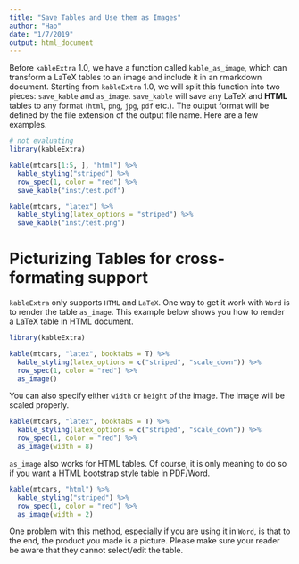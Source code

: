 ```yaml
---
title: "Save Tables and Use them as Images"
author: "Hao"
date: "1/7/2019"
output: html_document
---
```


Before `kableExtra` 1.0, we have a function called `kable_as_image`, which can transform a LaTeX tables to an image and include it in an rmarkdown document. Starting from `kableExtra` 1.0, we will split this function into two pieces: `save_kable` and `as_image`. `save_kable` will save any LaTeX and **HTML** tables to any format (`html`, `png`, `jpg`, `pdf` etc.). The output format will be defined by the file extension of the output file name. Here are a few examples. 

```r
# not evaluating
library(kableExtra)

kable(mtcars[1:5, ], "html") %>%
  kable_styling("striped") %>%
  row_spec(1, color = "red") %>%
  save_kable("inst/test.pdf")

kable(mtcars, "latex") %>%
  kable_styling(latex_options = "striped") %>%
  save_kable("inst/test.png")
```

# Picturizing Tables for cross-formating support
`kableExtra` only supports `HTML` and `LaTeX`. One way to get it work with `Word` is to render the table `as_image`. This example below shows you how to render a LaTeX table in HTML document. 
```r
library(kableExtra)

kable(mtcars, "latex", booktabs = T) %>%
  kable_styling(latex_options = c("striped", "scale_down")) %>%
  row_spec(1, color = "red") %>%
  as_image()
```

You can also specify either `width` or `height` of the image. The image will be scaled properly.

```r
kable(mtcars, "latex", booktabs = T) %>%
  kable_styling(latex_options = c("striped", "scale_down")) %>%
  row_spec(1, color = "red") %>%
  as_image(width = 8)
```

`as_image` also works for HTML tables. Of course, it is only meaning to do so if you want a HTML bootstrap style table in PDF/Word. 
```r
kable(mtcars, "html") %>%
  kable_styling("striped") %>%
  row_spec(1, color = "red") %>%
  as_image(width = 2)
```

One problem with this method, especially if you are using it in `Word`, is that to the end, the product you made is a picture. Please make sure your reader be aware that they cannot select/edit the table. 
